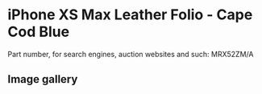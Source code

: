 
# iPhone XS Max Leather Folio - Cape Cod Blue

Part number, for search engines, auction websites and such: MRX52ZM/A

## Image gallery

<div style={{ width: '100%', maxWidth: '768px' }}>
<GalleryComponent
    images={[
      {
        original: "/everysource/MRX52.webp",
        thumbnail: "/everypreview/MRX52.webp",
      },
      {
        original: "/everysource/MRX52_AV1_GOLD.webp",
        thumbnail: "/everypreview/MRX52_AV1_GOLD.webp",
      },
      {
        original: "/everysource/MRX52_AV1_SILVER.webp",
        thumbnail: "/everypreview/MRX52_AV1_SILVER.webp",
      },
      {
        original: "/everysource/MRX52_AV1_SPACE_GRAY.webp",
        thumbnail: "/everypreview/MRX52_AV1_SPACE_GRAY.webp",
      },
      {
        original: "/everysource/MRX52_AV2.webp",
        thumbnail: "/everypreview/MRX52_AV2.webp",
      }
    ]}
  />
</div>